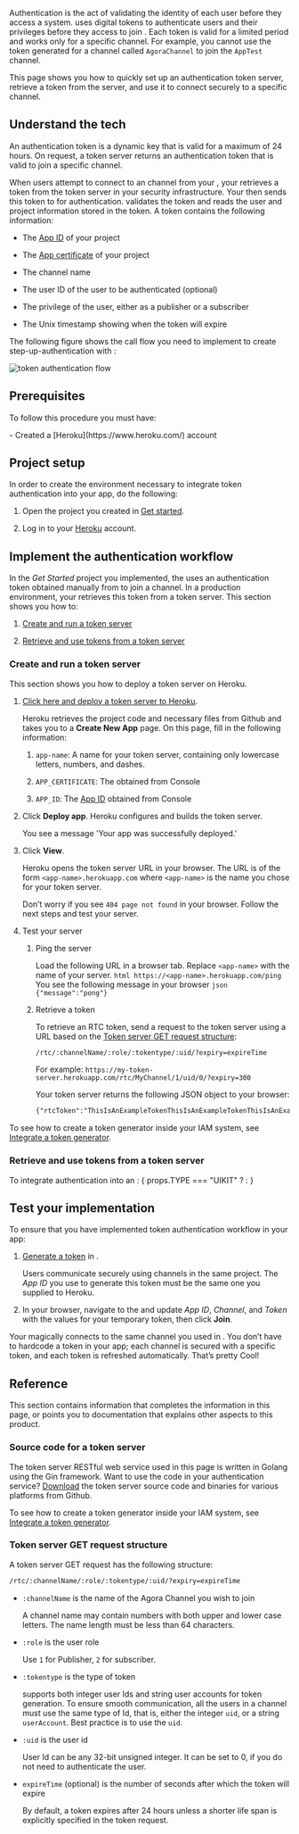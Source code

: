 
Authentication is the act of validating the identity of each user before they access a system. <Vg k="COMPANY" /> uses digital tokens to authenticate users and their privileges before they access <Vg k="AGORA_BACKEND" /> to join <Vpd k="NAME"/>. Each token is valid for a limited period and works only for a specific channel. For example, you cannot use the token generated for a channel called `AgoraChannel` to join the `AppTest` channel.

This page shows you how to quickly set up an authentication token server, retrieve a token from the server, and use it to connect securely to a specific <Vpd k="NAME"/> channel.

## Understand the tech

An authentication token is a dynamic key that is valid for a maximum of 24 hours. On request, a token server returns an authentication token that is valid to join a specific channel.

When users attempt to connect to an <Vg k="COMPANY" /> channel from your <Vpl k="CLIENT" />, your <Vpl k="CLIENT" /> retrieves a token from the token server in your security infrastructure. Your <Vpl k="CLIENT" /> then sends this token to <Vg k="AGORA_BACKEND" /> for authentication. <Vg k="AGORA_BACKEND" /> validates the token and reads the user and project information stored in the token. A token contains the following information:


-   The [App ID](../reference/manage-agora-account#get-the-app-id) of your <Vg k="COMPANY" /> project

-   The [App certificate](../reference/manage-agora-account#get-the-app-certificate) of your <Vg k="COMPANY" /> project

-   The channel name

-   The user ID of the user to be authenticated (optional)

-   The privilege of the user, either as a publisher or a subscriber

-   The Unix timestamp showing when the token will expire

The following figure shows the call flow you need to implement to create step-up-authentication with <Vg k="COMPANY" /> <Vpd k="NAME"/>:

![token authentication flow](/images/video-sdk/authentication-logic.svg)

## Prerequisites

To follow this procedure you must have:

<Prerequites />
-   Created a [Heroku](https://www.heroku.com/) account

## Project setup

In order to create the environment necessary to integrate token authentication into your app, do the following:

1.  Open the project you created in [Get started](../get-started/get-started-sdk).

2.  Log in to your [Heroku](https://www.heroku.com/) account.

## Implement the authentication workflow

In the *Get Started* project you implemented, the <Vpl k="CLIENT" /> uses an authentication token obtained manually from <Vg k="CONSOLE" /> to join a channel. In a production environment, your <Vpl k="CLIENT" /> retrieves this token from a token server. This section shows you how to:

1.  [Create and run a token server](#create-and-run-a-token-server)

2.  [Retrieve and use tokens from a token server](#retrieve-and-use-tokens-from-a-token-server)

### Create and run a token server

This section shows you how to deploy a token server on Heroku.

1.  [Click here and deploy a token server to Heroku](https://www.heroku.com/deploy/?template=https://github.com/AgoraIO-Community/agora-token-service).

    Heroku retrieves the project code and necessary files from Github and takes you to a **Create New App** page. On this page, fill in the following information:

    1.  `app-name`: A name for your token server, containing only lowercase letters, numbers, and dashes.

    2.  `APP_CERTIFICATE`: The <Vg k="APP-CERTIFICATE-LINK" /> obtained from <Vg k="COMPANY" /> Console

    3.  `APP_ID`: The [App ID](../reference/manage-agora-account#get-the-app-id) obtained from <Vg k="COMPANY" /> Console

2.  Click **Deploy app**. Heroku configures and builds the token server.

    You see a message 'Your app was successfully deployed.'

3.  Click **View**.

    Heroku opens the token server URL in your browser. The URL is of the form `<app-name>.herokuapp.com` where `<app-name>` is the name you chose for your token server.

    Don’t worry if you see `404 page not found` in your browser. Follow the next steps and test your server.

4.  Test your server

    1.  Ping the server

        Load the following URL in a browser tab. Replace `<app-name>` with the name of your server.
            ``` html
            https://<app-name>.herokuapp.com/ping
            ```
        You see the following message in your browser
            ``` json
            {"message":"pong"}
            ```
      2.  Retrieve a token

            To retrieve an RTC token, send a request to the token server using a URL based on the [Token server GET request structure](#user-content-token-server-get-request-structure):

            ``` html
            /rtc/:channelName/:role/:tokentype/:uid/?expiry=expireTime
            ```

            For example: `https://my-token-server.herokuapp.com/rtc/MyChannel/1/uid/0/?expiry=300`

            Your token server returns the following JSON object to your browser:

            ``` html
            {"rtcToken":"ThisIsAnExampleTokenThisIsAnExampleTokenThisIsAnExampleTokenThisIsAnExampleTokenThisIsAnExampleToken"}
            ```
To see how to create a token generator inside your IAM system, see [Integrate a token generator](../develop/integrate-token-generation).

### Retrieve and use tokens from a token server

To integrate authentication into an <Vpl k="CLIENT" />:
{ props.TYPE === "UIKIT" ? <ProjectImplementUIKit /> : <ProjectImplement /> }


## Test your implementation

To ensure that you have implemented <Vg k="COMPANY" /> token authentication workflow in your app:

1.  [Generate a token](../reference/manage-agora-account#generate-a-temporary-token) in <Vg k="CONSOLE" />.

    Users communicate securely using channels in the same project. The *App ID* you use to generate this token must be the same one you supplied to Heroku.

2.  In your browser, navigate to the <Vg k="DEMO-PAGE-LINK" /> and update *App ID*, *Channel*, and *Token* with the values for your temporary token, then click **Join**.
<ProjectTest />

Your <Vpl k="PLATFORM" /> <Vpl k="CLIENT" /> magically connects to the same channel you used in <Vg k="DEMO-PAGE-LINK" />. You don’t have to hardcode a token in your app; each channel is secured with a specific token, and each token is refreshed automatically. That’s pretty Cool!

## Reference

This section contains information that completes the information in this page, or points you to documentation that explains other aspects to this product.

### Source code for a token server

The token server RESTful web service used in this page is written in Golang using the Gin framework. Want to use the code in your authentication service? [Download](https://github.com/AgoraIO-Community/agora-token-service/releases/tag/v1.1.1) the token server source code and binaries for various platforms from Github.

To see how to create a token generator inside your IAM system, see [Integrate a token generator](../develop/integrate-token-generation).

### Token server GET request structure

A token server GET request has the following structure:

``` html
/rtc/:channelName/:role/:tokentype/:uid/?expiry=expireTime
```

-   `:channelName` is the name of the Agora Channel you wish to join

    A channel name may contain numbers with both upper and lower case letters. The name length must be less than 64 characters.

-   `:role` is the user role

    Use `1` for Publisher, `2` for subscriber.

-   `:tokentype` is the type of token

    <Vg k="AGORA_BACKEND" /> supports both integer user Ids and string user accounts for token generation. To ensure smooth communication, all the users in a channel must use the same type of Id, that is, either the integer `uid`, or a string `userAccount`. Best practice is to use the `uid`.

-   `:uid` is the user id

    User Id can be any 32-bit unsigned integer. It can be set to 0, if you do not need to authenticate the user.

-   `expireTime` (optional) is the number of seconds after which the token will expire

    By default, a token expires after 24 hours unless a shorter life span is explicitly specified in the token request.

<Reference />